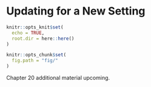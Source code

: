# Updating for a New Setting {#ch:updating}

```r
knitr::opts_knit$set(
  echo = TRUE,
  root.dir = here::here()
)

knitr::opts_chunk$set(
  fig.path = "fig/"
)
```

Chapter 20 additional material upcoming.
